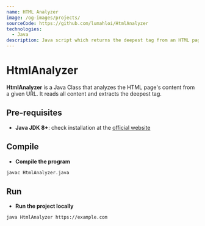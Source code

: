 ```yaml
---
name: HTML Analyzer
image: /og-images/projects/
sourceCode: https://github.com/lumahloi/HtmlAnalyzer
technologies:
  - Java
description: Java script which returns the deepest tag from an HTML page. 
---
```


# HtmlAnalyzer

**HtmlAnalyzer** is a Java Class that analyzes the HTML page's content from a given URL. It reads all content and extracts the deepest tag.

## Pre-requisites
- **Java JDK 8+**: check installation at the [official website](https://www.oracle.com/br/java/technologies/javase/javase8-archive-downloads.html)

## Compile
- **Compile the program**
```bash
javac HtmlAnalyzer.java
```

## Run
- **Run the project locally**
```bash
java HtmlAnalyzer https://example.com
```